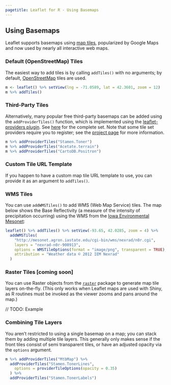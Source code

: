```yaml
---
pagetitle: Leaflet for R - Using Basemaps
---
```


## Using Basemaps

Leaflet supports basemaps using [map tiles](https://www.mapbox.com/guides/how-web-maps-work/), popularized by Google Maps and now used by nearly all interactive web maps.

### Default (OpenStreetMap) Tiles

The easiest way to add tiles is by calling `addTiles()` with no arguments; by default, [OpenStreetMap](https://www.openstreetmap.org/) tiles are used.

```r
m <- leaflet() %>% setView(lng = -71.0589, lat = 42.3601, zoom = 12)
m %>% addTiles() 
```

### Third-Party Tiles

Alternatively, many popular free third-party basemaps can be added using the `addProviderTiles()` function, which is implemented using the [leaflet-providers plugin](https://github.com/leaflet-extras/leaflet-providers). See [here](http://leaflet-extras.github.io/leaflet-providers/preview/index.html) for the complete set. Note that some tile set providers require you to register; see the [project page](https://github.com/leaflet-extras/leaflet-providers) for more information.

```r
m %>% addProviderTiles("Stamen.Toner")
m %>% addProviderTiles("Acetate.terrain")
m %>% addProviderTiles("CartoDB.Positron")
```

### Custom Tile URL Template

If you happen to have a custom map tile URL template to use, you can provide it as an argument to `addTiles()`.

### WMS Tiles

You can use `addWMSTiles()` to add WMS (Web Map Service) tiles. The map below shows the Base Reflectivity (a measure of the intensity of precipitation occurring) using the WMS from the [Iowa Environmental Mesonet ](http://mesonet.agron.iastate.edu):

```r
leaflet() %>% addTiles() %>% setView(-93.65, 42.0285, zoom = 4) %>%
  addWMSTiles(
    "http://mesonet.agron.iastate.edu/cgi-bin/wms/nexrad/n0r.cgi",
    layers = "nexrad-n0r-900913",
    options = WMSTileOptions(format = "image/png", transparent = TRUE),
    attribution = "Weather data © 2012 IEM Nexrad"
  )
```

### Raster Tiles [coming soon]

You can use Raster objects from the [`raster`](http://cran.r-project.org/web/packages/raster/) package to generate map tile layers on-the-fly. (This only works when Leaflet maps are used with Shiny, as R routines must be invoked as the viewer zooms and pans around the map.)

// TODO: Example

### Combining Tile Layers

You aren't restricted to using a single basemap on a map; you can stack them by adding multiple tile layers. This generally only makes sense if the front tiles consist of semi transparent tiles, or have an adjusted opacity via the `options` argument.

```r
m %>% addProviderTiles("MtbMap") %>%
  addProviderTiles("Stamen.TonerLines",
    options = providerTileOptions(opacity = 0.35)
  ) %>%
  addProviderTiles("Stamen.TonerLabels")
```
